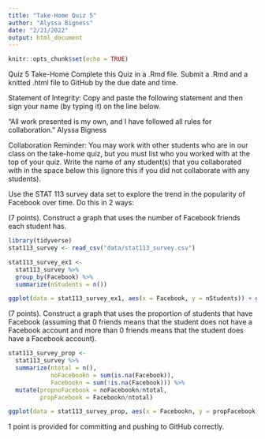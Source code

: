 ```yaml
---
title: "Take-Home Quiz 5"
author: "Alyssa Bigness"
date: "2/21/2022"
output: html_document
---
```


```r
knitr::opts_chunk$set(echo = TRUE)
```

Quiz 5 Take-Home
Complete this Quiz in a .Rmd file. Submit a .Rmd and a knitted .html file to GitHub by the due date and time.

Statement of Integrity: Copy and paste the following statement and then sign your name (by typing it) on the line below.

“All work presented is my own, and I have followed all rules for collaboration.”
Alyssa Bigness


Collaboration Reminder: You may work with other students who are in our class on the take-home quiz, but you must list who you worked with at the top of your quiz. Write the name of any student(s) that you collaborated with in the space below this (ignore this if you did not collaborate with any students).





Use the STAT 113 survey data set to explore the trend in the popularity of Facebook over time. Do this in 2 ways:

(7 points). Construct a graph that uses the number of Facebook friends each student has.
```r
library(tidyverse)
stat113_survey <- read_csv("data/stat113_survey.csv")

stat113_survey_ex1 <-
  stat113_survey %>%
  group_by(Facebook) %>%
  summarize(nStudents = n())

ggplot(data = stat113_survey_ex1, aes(x = Facebook, y = nStudents)) + geom_col() + xlim(0, 2500) + ylim(0, 35)
```




(7 points). Construct a graph that uses the proportion of students that have Facebook (assuming that 0 friends means that the student does not have a Facebook account and more than 0 friends means that the student does have a Facebook account).
```r
stat113_survey_prop <-
  stat113_survey %>%
  summarize(ntotal = n(),
            noFacebookn = sum(is.na(Facebook)),
            Facebookn = sum(!is.na(Facebook))) %>% 
  mutate(propnoFacebook = noFacebookn/ntotal,
         propFacebook = Facebookn/ntotal)

ggplot(data = stat113_survey_prop, aes(x = Facebookn, y = propFacebook)) + geom_point()
```



1 point is provided for committing and pushing to GitHub correctly.